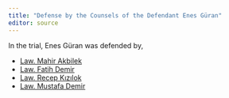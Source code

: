```yaml
---
title: "Defense by the Counsels of the Defendant Enes Güran"
editor: source
---
```


In the trial, Enes Güran was defended by,

  * [Law. Mahir Akbilek](akbilek_mahir.qmd)
  * [Law. Fatih Demir](demir_fatih.qmd)
  * [Law. Recep Kızılok](kizilok_recep.qmd)
  * [Law. Mustafa Demir](demir_mustafa.qmd)

